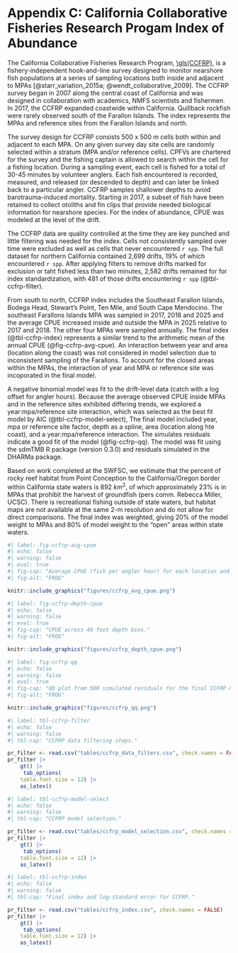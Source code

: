 # Appendix C: California Collaborative Fisheries Research Progam Index of Abundance

The California Collaborative Fisheries Research Program, [\gls(CCFRP)](https://www.mlml.calstate.edu/ccfrp/), is a fishery-independent hook-and-line survey designed to monitor nearshore fish populations at a series of sampling locations both inside and adjacent to MPAs [@starr_variation_2015a; @wendt_collaborative_2009].  The CCFRP survey began in 2007 along the central coast of California and was designed in collaboration with academics, NMFS scientists and fishermen. In 2017, the CCFRP expanded coastwide within California. Quillback rockfish were rarely observed south of the Farallon Islands.  The index represents the MPAs and reference sites from the Farallon Islands and north. 

The survey design for CCFRP consists 500 x 500 m cells both within and adjacent to each MPA. On any given survey day site cells are randomly  selected within a stratum (MPA and/or reference cells). CPFVs are chartered for the survey and the fishing captain is allowed to search within the cell for a fishing location.  During a sampling event, each cell is fished for a total of 30-45 minutes by volunteer anglers. Each fish encountered is recorded, measured, and released (or descended to depth) and can later be linked back to a particular angler. CCFRP samples shallower depths to avoid barotrauma-induced mortality. Starting in 2017, a subset of fish have been retained to collect otoliths and fin clips that provide needed biological information for nearshore species. For the index of abundance, CPUE was modeled at the level of the drift.

The CCFRP data are quality controlled at the time they are key punched and little filtering was needed for the index. Cells not consistently sampled over time were excluded as well as cells that never encountered `r spp`. The full dataset for northern California contained 2,699 drifts, 19% of which encountered `r spp`.  After applying filters to remove drifts marked for exclusion or taht fished less than two minutes, 2,582 drifts remained for for index standardization, with 481 of those drifts encountering `r spp` (@tbl-ccfrp-filter).

From south to north, CCFRP index includes the Southeast Farallon Islands, Bodega Head, Stewart's Point, Ten Mile, and South Cape Mendocino. The southeast Farallons Islands MPA was sampled in 2017, 2018 and 2025 and the average CPUE increased inside and outside the MPA in 2025 relative to 2017 and 2018.  The other four MPAs were sampled annually. The final index (@tbl-ccfrp-index) represents a similar trend to the arithmetic mean of the annual CPUE (@fig-ccfrp-avg-cpue). An interaction between year and area (location along the coast) was not considered in model selection due to inconsistent sampling of the Farallons. To account for the closed areas within the MPAs, the interaction of year and MPA or reference site was incoporated in the final model.

A negative binomial model was fit to the drift-level data (catch with a log offset for angler hours). Because the average observed CPUE inside MPAs and in the reference sites exhibited differing trends, we explored a year:mpa/reference site interaction, which was selected as the best fit model by AIC (@tbl-ccfrp-model-select), The final model included year, mpa or reference site factor, depth as a spline, area (location along hte coast), and a year:mpa/reference interaction. The simulates residuals indicate a good fit of the model (@fig-ccfrp-qq). The model was fit using the sdmTMB R package (version 0.3.0) and residuals simulated in the DHARMa package. 

Based on work completed at the SWFSC, we estimate that the percent of rocky reef habitat from Point Conception to the California/Oregon border within California state waters is 892 $km^2$, of which approximately 23% is in MPAs that prohibit the harvest of groundfish (pers comm. Rebecca Miller, UCSC). There is recreational fishing outside of state waters, but habitat maps are not available at the same 2-m resolution and do not allow for direct comparisons. The final index was weighted, giving 20% of the model weight to MPAs and 80% of model weight to the "open" areas within state waters.

```r
#| label: fig-ccfrp-avg-cpue
#| echo: false 
#| warning: false 
#| eval: true 
#| fig-cap: "Average CPUE (fish per angler hour) for each location and site."
#| fig-alt: "FROG"

knitr::include_graphics("figures/ccfrp_avg_cpue.png")

```


```r
#| label: fig-ccfrp-depth-cpue
#| echo: false 
#| warning: false 
#| eval: true 
#| fig-cap: "CPUE across 40 foot depth bins."
#| fig-alt: "FROG"

knitr::include_graphics("figures/ccfrp_depth_cpue.png")

```

```r
#| label: fig-ccfrp-qq
#| echo: false 
#| warning: false 
#| eval: true 
#| fig-cap: "QQ plot from 500 simulated residuals for the final CCFRP model."
#| fig-alt: "FROG"

knitr::include_graphics("figures/ccfrp_qq.png")

```



```r
#| label: tbl-ccfrp-filter
#| echo: false
#| warning: false
#| tbl-cap: "CCFRP data filtering steps."

pr_filter <- read.csv("tables/ccfrp_data_filters.csv", check.names = FALSE)
pr_filter |>
    gt() |>
     tab_options(
    table.font.size = 12) |>
    as_latex()
```


```r
#| label: tbl-ccfrp-model-select
#| echo: false
#| warning: false
#| tbl-cap: "CCFRP model selection."

pr_filter <- read.csv("tables/ccfrp_model_selection.csv", check.names = FALSE)
pr_filter |>
    gt() |>
     tab_options(
    table.font.size = 12) |>
    as_latex()
```


```r
#| label: tbl-ccfrp-index
#| echo: false
#| warning: false
#| tbl-cap: "Final index and log-standard error for CCFRP."

pr_filter <- read.csv("tables/ccfrp_index.csv", check.names = FALSE)
pr_filter |>
    gt() |>
     tab_options(
    table.font.size = 12) |>
    as_latex()
```